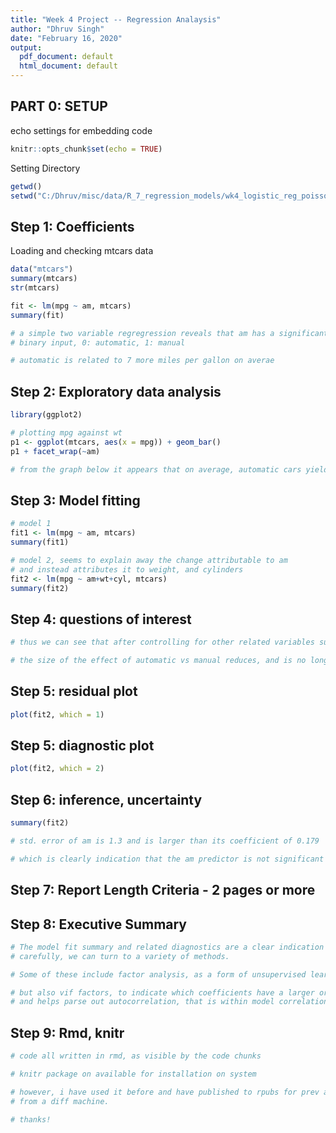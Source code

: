 ---
title: "Week 4 Project -- Regression Analaysis"
author: "Dhruv Singh"
date: "February 16, 2020"
output:
  pdf_document: default
  html_document: default
---

## PART 0: SETUP
echo settings for embedding code
```{r setup, include=FALSE}
knitr::opts_chunk$set(echo = TRUE)
```

Setting Directory
```{r dir}
getwd()
setwd("C:/Dhruv/misc/data/R_7_regression_models/wk4_logistic_reg_poisson_reg")
```


## Step 1: Coefficients
Loading and checking mtcars data
```{r mtcars}
data("mtcars")
summary(mtcars)
str(mtcars)
```


```{r am}
fit <- lm(mpg ~ am, mtcars)
summary(fit)

# a simple two variable regregression reveals that am has a significant bearing on mpg 
# binary input, 0: automatic, 1: manual

# automatic is related to 7 more miles per gallon on averae

```


## Step 2: Exploratory data analysis
```{r eda}
library(ggplot2)

# plotting mpg against wt
p1 <- ggplot(mtcars, aes(x = mpg)) + geom_bar()
p1 + facet_wrap(~am)

# from the graph below it appears that on average, automatic cars yield higher miles per gallon than manual
```


## Step 3: Model fitting
```{r regression model}

# model 1
fit1 <- lm(mpg ~ am, mtcars)
summary(fit1)

# model 2, seems to explain away the change attributable to am
# and instead attributes it to weight, and cylinders
fit2 <- lm(mpg ~ am+wt+cyl, mtcars)
summary(fit2)

```

## Step 4: questions of interest
```{r }
# thus we can see that after controlling for other related variables such as weight and cylinders

# the size of the effect of automatic vs manual reduces, and is no longer significant

```



## Step 5: residual plot
```{r residual plot}
plot(fit2, which = 1)
```


## Step 5: diagnostic plot
```{r residual plot}
plot(fit2, which = 2)
```


## Step 6: inference, uncertainty
```{r inference}
summary(fit2)

# std. error of am is 1.3 and is larger than its coefficient of 0.179

# which is clearly indication that the am predictor is not significant
```

## Step 7: Report Length Criteria - 2 pages or more

## Step 8: Executive Summary
```{r executive summary}
# The model fit summary and related diagnostics are a clear indication that in order to select our predictor variables
# carefully, we can turn to a variety of methods.

# Some of these include factor analysis, as a form of unsupervised learning.

# but also vif factors, to indicate which coefficients have a larger or smaller effect on the outcome
# and helps parse out autocorrelation, that is within model correlations between coefficients.
```

## Step 9: Rmd, knitr
```{r rmd knitr}
# code all written in rmd, as visible by the code chunks

# knitr package on available for installation on system

# however, i have used it before and have published to rpubs for prev assignments
# from a diff machine.

# thanks!

```



